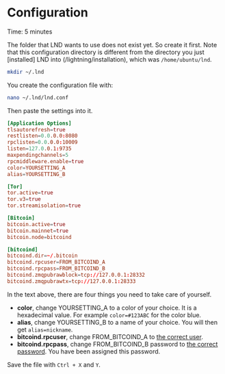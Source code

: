 
# Configuration

<Callout emoji="&#x2139;">
        Time: 5 minutes
</Callout>

The folder that LND wants to use does not exist yet. So create it first. Note that this configuration directory is different from the directory you just [installed] LND into (/lightning/installation), which was `/home/ubuntu/lnd`.

```bash
mkdir ~/.lnd
```

You create the configuration file with:

```bash
nano ~/.lnd/lnd.conf
```

Then paste the settings into it.

```toml
[Application Options]
tlsautorefresh=true
restlisten=0.0.0.0:8080
rpclisten=0.0.0.0:10009
listen=127.0.0.1:9735
maxpendingchannels=5
rpcmiddleware.enable=true
color=YOURSETTING_A
alias=YOURSETTING_B

[Tor]
tor.active=true
tor.v3=true
tor.streamisolation=true

[Bitcoin]
bitcoin.active=true
bitcoin.mainnet=true
bitcoin.node=bitcoind

[bitcoind]
bitcoind.dir=~/.bitcoin
bitcoind.rpcuser=FROM_BITCOIND_A
bitcoind.rpcpass=FROM_BITCOIND_B
bitcoind.zmqpubrawblock=tcp://127.0.0.1:28332
bitcoind.zmqpubrawtx=tcp://127.0.0.1:28333
```

In the text above, there are four things you need to take care of yourself.

* **color**, change YOURSETTING_A to a color of your choice. It is a hexadecimal value. For example `color=#123ABC` for the color blue.
* **alias**, change YOURSETTING_B to a name of your choice. You will then get `alias=nickname`.
* **bitcoind.rpcuser**, change FROM_BITCOIND_A to [the correct user](/bitcoin-knots/configure-and-start).
* **bitcoind.rpcpass**, change FROM_BITCOIND_B password to [the correct password](/bitcoin-knots/configure-and-start). You have been assigned this password.

Save the file with `Ctrl + X` and `Y`.
